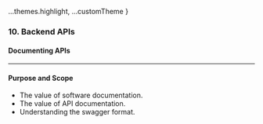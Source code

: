 
  ...themes.highlight,
  ...customTheme
}

### 10. Backend APIs
#### Documenting APIs

---

#### Purpose and Scope
						
* The value of software documentation.
* The value of API documentation.
* Understanding the swagger format.
